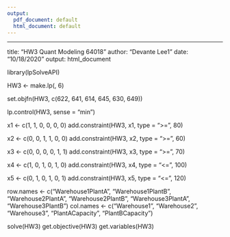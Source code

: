 ---
output:
  pdf_document: default
  html_document: default
---
---
title: "HW3 Quant Modeling 64018"
author: "Devante Lee1"
date: "10/18/2020"
output: html_document


library(lpSolveAPI)

HW3 <- make.lp(, 6)

set.objfn(HW3, c(622, 641, 614, 645, 630, 649))

lp.control(HW3, sense = "min")

x1 <- c(1, 1, 0, 0, 0, 0)
add.constraint(HW3, x1, type = ">=", 80)

x2 <- c(0, 0, 1, 1, 0, 0)
add.constraint(HW3, x2, type = ">=", 60)

x3 <- c(0, 0, 0, 0, 1, 1)
add.constraint(HW3, x3, type = ">=", 70)

x4 <- c(1, 0, 1, 0, 1, 0)
add.constraint(HW3, x4, type = "<=", 100)

x5 <- c(0, 1, 0, 1, 0, 1)
add.constraint(HW3, x5, type = "<=", 120)

row.names <- c("Warehouse1PlantA", "Warehouse1PlantB", "Warehouse2PlantA", "Warehouse2PlantB", "Warehouse3PlantA", "Warehouse3PlantB")
col.names <- c("Warehouse1", "Warehouse2", "Warehouse3", "PlantACapacity", "PlantBCapacity")

solve(HW3)
get.objective(HW3)
get.variables(HW3)
